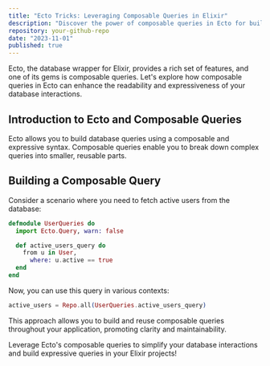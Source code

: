 ```yaml
---
title: "Ecto Tricks: Leveraging Composable Queries in Elixir"
description: "Discover the power of composable queries in Ecto for building expressive and reusable database queries."
repository: your-github-repo
date: "2023-11-01"
published: true
---
```


Ecto, the database wrapper for Elixir, provides a rich set of features, and one of its gems is composable queries. Let's explore how composable queries in Ecto can enhance the readability and expressiveness of your database interactions.

## Introduction to Ecto and Composable Queries

Ecto allows you to build database queries using a composable and expressive syntax. Composable queries enable you to break down complex queries into smaller, reusable parts.

## Building a Composable Query

Consider a scenario where you need to fetch active users from the database:

```elixir
defmodule UserQueries do
  import Ecto.Query, warn: false

  def active_users_query do
    from u in User,
      where: u.active == true
  end
end
```
Now, you can use this query in various contexts:
```elixir
active_users = Repo.all(UserQueries.active_users_query)
```

This approach allows you to build and reuse composable queries throughout your application, promoting clarity and maintainability.

Leverage Ecto's composable queries to simplify your database interactions and build expressive queries in your Elixir projects!
